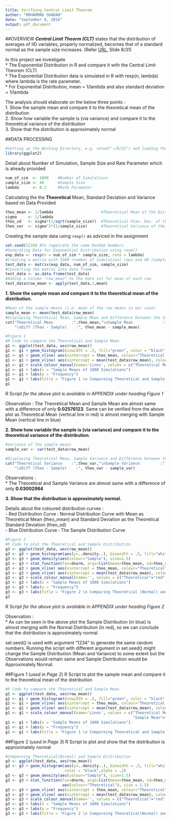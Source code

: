 ```yaml
---
title: Verifying Central Limit Theorem
author: "MOHAMMAD SHADAN"
date: "September 8, 2016"
output: pdf_document
---
```


##OVERVIEW
***Central Limit Theorm (CLT)*** states that the distribution of averages of IID variables, properly normalized, becomes that of a standard normal as the sample size increases. (Refer [URL](https://github.com/bcaffo/courses/blob/master/06_StatisticalInference/07_Asymptopia/index.pdf), Slide 8/31)

In this project we investigate     
* The Exponential Distribution in R and compare it with the Central Limit Theorem (CLT)  
* The Exponential Distribution data is simulated in R with rexp(n, lambda) where lambda is the rate parameter.  
* For Exponential Distribution, mean = 1/lambda and also standard deviation = 1/lambda  

The analysis should elaborate on the below three points :  
1. Show the sample mean and compare it to the theoretical mean of the distribution  
2. Show how variable the sample is (via variance) and compare it to the theoretical variance of the distribution  
3. Show that the distribution is approximately normal  

##DATA PROCESSING
```r
#Setting up the Working Directory, e.g. setwd("~/R/SI") and loading the required packages
library(ggplot2)
```
Detail about Number of Simulation, Sample Size and Rate Parameter which is already provided
```r
num_of_sim  <- 1000    #Number of Simulations
sample_size <- 40      #Sample Size
lambda      <- 0.2     #Rate Parameter
```
Calculating the the **Theoretical** Mean, Standard Deviation and Variance based on Data Provided
```r
theo_mean <- 1/lambda                     #Theoretical Mean of the Distribution
sigma     <- 1/lambda
theo_sd   <- sigma*(1/sqrt(sample_size))  #Theoretical Stan. Dev. of the Distribution
theo_var  <- sigma^2*(1/sample_size)      #Theoretical Variance of the Distribution
```
Creating the sample data using `rexp()` as adviced in the assignment
```r
set.seed(1234) #To regenrate the same Random Numbers
#Generating Data for Exponential Distribution using rexp()
exp_data <- rexp(n = num_of_sim * sample_size, rate = lambda)
#Creating a matrix with 1000 (number of simulation) rows and 40 (sample size) columns
test_data <- matrix(exp_data, num_of_sim, sample_size)
#Converting the matrix into data frame
test_data <- as.data.frame(test_data)
#Adding a Column "row_mean" to the data set for mean of each row
test_data$row_mean <- apply(test_data,1,mean)
```

**1. Show the sample mean and compare it to the theoretical mean of the distribution.**  
```r
#Mean of the sample means (i.e. mean of the row means in our case)
sample_mean <- mean(test_data$row_mean)
#Displaying Theoretical Mean, Sample Mean and Difference between the two
cat("Theoretical Mean        :",theo_mean,"\nSample Mean             :", sample_mean,
    "\nDiff (Theo - Sample)    :", theo_mean - sample_mean)
```

```r
#Figure 1
#R Code to compare the Theoretical and Sample Mean
g1 <- ggplot(test_data, aes(row_mean)) 
g1 <- g1 + geom_histogram(binwidth = .5, fill="green", color = "black",alpha = .2)
g1 <- g1 + geom_vline( aes(xintercept = theo_mean, colour="Theoretical Mean"))
g1 <- g1 + geom_vline( aes(xintercept = mean(test_data$row_mean), colour="Sample Mean"))
g1 <- g1 + scale_colour_manual(name='Lines', values = c("Theoretical Mean"="red", "Sample Mean"="blue"))
g1 <- g1 + labs(x = "Sample Means of 1000 Simulations")
g1 <- g1 + labs(y = "Frequency")
g1 <- g1 + labs(title = "Figure 1 \n Compareing Theoretical and Sample Mean")
g1
```
*R Script for the above plot is available in APPENDIX under heading Figure 1*

Observation : The Theoretical Mean and Sample Mean are almost same with a difference of only **0.02576123**. Same can be verified from the above plot as Theoretical Mean (vertical line in red) is almost merging with Sample Mean (vertical line in blue)

**2. Show how variable the sample is (via variance) and compare it to the theoretical variance of the distribution.**    

```r
#Variance of the sample means
sample_var <- var(test_data$row_mean)

#Displaying Theoretical Mean, Sample Variance and Difference between the two
cat("Theoretical Variance    :",theo_var,"\nSample Variance         :", sample_var, 
    "\nDiff (Theo - Sample)    :", theo_var - sample_var)


```
Observations :  
* The Theoretical and Sample Variance  are almost same with a difference of only  **0.03002984**   
 

**3. Show that the distribution is approximately normal.**  

Details about the coloured distribution curves :  
- Red Distribution Curve : Normal Distribution Curve with Mean as Theoretical Mean (theo_mean) and Standard Deviation as the Theoretical Standard Deviation (theo_sd)   
- Blue Distribution Curve : The Sample Distribution Curve   

```r
#Figure 2
#R Code to plot the Theoretical and Sample Distribution
g3 <- ggplot(test_data, aes(row_mean)) 
g3 <- g3 + geom_histogram(aes(y=..density..), binwidth = .5, fill="white", color = "black",alpha = .2)
g3 <- g3 + geom_density(aes(colour="Sample"), size=1.5)
g3 <- g3 + stat_function(fun=dnorm, args=list(mean=theo_mean, sd=theo_sd), aes(colour="Theoretical"), size = 1.5)
g3 <- g3 + geom_vline( aes(xintercept = theo_mean, colour="Theoretical"))
g3 <- g3 + geom_vline( aes(xintercept = mean(test_data$row_mean), colour="Sample"))
g3 <- g3 + scale_colour_manual(name='', values = c("Theoretical"="red", "Sample"="blue"))
g3 <- g3 + labs(x = "Sample Means of 1000 Simulations")
g3 <- g3 + labs(y = "Frequency")
g3 <- g3 + labs(title = "Figure 2 \n Comparing Theoretical (Normal) and Sample Distribution")
g3

```
*R Script for the above plot is available in APPENDIX under heading Figure 2*  

Observation :   
* As can be seen in the above plot the Sample Distribution (in blue) is almost merging with the Normal Distribution (in red), so we can conclude that the distribution is approximately normal


\newpage
\begin{center}
APPENDIX
\end{center}

set.seed() is used with argument "1234" to generate the same random numbers. Running the script with different  argument in set.seed() might change the Sample Distribution (Mean and Variance) to some extent but the Observations would remain same and Sample Distribution would be Approximately Normal.

##Figure 1 (*used in Page 2*)
R Script to plot the sample mean and compare it to the theoretical mean of the distribution
```r
#R Code to compare the Theoretical and Sample Mean
g1 <- ggplot(test_data, aes(row_mean)) 
g1 <- g1 + geom_histogram(binwidth = .5, fill="green", color = "black",alpha = .2)
g1 <- g1 + geom_vline( aes(xintercept = theo_mean, colour="Theoretical Mean"))
g1 <- g1 + geom_vline( aes(xintercept = mean(test_data$row_mean), colour="Sample Mean"))
g1 <- g1 + scale_colour_manual(name='Lines', values = c("Theoretical Mean"="red", 
                                                        "Sample Mean"="blue"))
g1 <- g1 + labs(x = "Sample Means of 1000 Simulations")
g1 <- g1 + labs(y = "Frequency")
g1 <- g1 + labs(title = "Figure 1 \n Compareing Theoretical and Sample Mean")
```


##Figure 2 (*used in Page 3*)
R Script to plot and show that the distribution is approximately normal
```r
#Compareing Theoretical(Normal) and Sample Distribution
g3 <- ggplot(test_data, aes(row_mean)) 
g3 <- g3 + geom_histogram(aes(y=..density..), binwidth = .5, fill="white", 
                          color = "black",alpha = .2)
g3 <- g3 + geom_density(aes(colour="Sample"), size=1.5)
g3 <- g3 + stat_function(fun=dnorm, args=list(mean=theo_mean, sd=theo_sd), 
                         aes(colour="Theoretical"), size = 1.5)
g3 <- g3 + geom_vline( aes(xintercept = theo_mean, colour="Theoretical"))
g3 <- g3 + geom_vline( aes(xintercept = mean(test_data$row_mean), colour="Sample"))
g3 <- g3 + scale_colour_manual(name='', values = c("Theoretical"="red", "Sample"="blue"))
g3 <- g3 + labs(x = "Sample Means of 1000 Simulations")
g3 <- g3 + labs(y = "Frequency")
g3 <- g3 + labs(title = "Figure 2 \n Compareing Theoretical(Normal) and Sample Distribution")
```